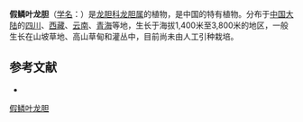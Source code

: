 {{Speciesbox
| name = 假鳞叶龙胆
| status = 
| status_system = 
| image =
| genus = Gentiana
| species = pseudosquarrosa
| authority = H. Smith
}}

'''假鳞叶龙胆'''（[[学名|学名]]：{{lang|la|''Gentiana pseudosquarrosa''}}）是[[龙胆科|龙胆科]][[龙胆属|龙胆属]]的植物，是中国的特有植物。分布于[[中国大陆|中国大陆]]的[[四川|四川]]、[[西藏|西藏]]、[[云南|云南]]、[[青海|青海]]等地，生长于海拔1,400米至3,800米的地区，一般生长在山坡草地、高山草甸和灌丛中，目前尚未由人工引种栽培。

== 参考文献 ==
<div class="references-small">
* {{cite web| url =http://www.bioinfo.cn/db05/KmzwSpecies.php?action=view&id=8120| title =假鳞叶龙胆| work =《中国高等植物数据库全库》| publisher =中国科学院微生物研究所| author =昆明植物研究所| accessdate =2009-02-24| deadurl =yes| archiveurl =https://web.archive.org/web/20160305055311/http://www.bioinfo.cn/db05/KmzwSpecies.php?action=view&id=8120| archivedate =2016-03-05}}
</div>
{{Taxonbar|from=Q10888764}}

[[Category:龙胆属|假鳞叶龙胆]]


{{植物小作品}}